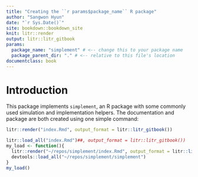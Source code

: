 ```yaml
---
title: "Creating the ``r params$package_name`` R package"
author: "Sangwon Hyun"
date: "`r Sys.Date()`"
site: bookdown::bookdown_site
knit: litr::render
output: litr::litr_gitbook
params:
  package_name: "simplement" # <-- change this to your package name
  package_parent_dir: "." # <-- relative to this file's location
documentclass: book
---
```


# Introduction

This package implements `simplement`, an R package with some commonly used
simulation and implementation helpers.  The documentation and package are both
created using one simple command:

```r
litr::render("index.Rmd", output_format = litr::litr_gitbook())
```


```r
litr::load_all("index.Rmd")##, output_format = litr::litr_gitbook())
my_load <- function(){
  litr::render("~/repos/simplement/index.Rmd", output_format = litr::litr_gitbook(minimal_eval = TRUE))
  devtools::load_all("~/repos/simplement/simplement")
}
my_load()
```


